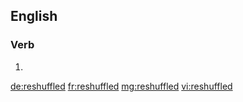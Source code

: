 ==English==

===Verb===
{{head|en|verb form}}

# {{en-past of|reshuffle}}

[[de:reshuffled]]
[[fr:reshuffled]]
[[mg:reshuffled]]
[[vi:reshuffled]]